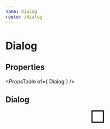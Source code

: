 ```yaml
---
name: Dialog
route: /dialog
---
```



# Dialog

## Properties
<PropsTable of={ Dialog } />

## Dialog
<Playground>
    <Dialog
        open={ false }
        title='My beautiful Dialog'
        text="Isn't it?"
    />
</Playground>
